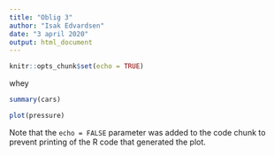 ```yaml
---
title: "Oblig 3"
author: "Isak Edvardsen"
date: "3 april 2020"
output: html_document
---
```


```r
knitr::opts_chunk$set(echo = TRUE)
```

whey

```r
summary(cars)
```

```r
plot(pressure)
```

Note that the `echo = FALSE` parameter was added to the code chunk to prevent printing of the R code that generated the plot.

